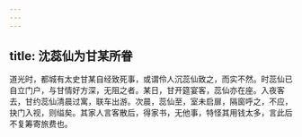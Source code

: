 ```yaml
---
---
---
```

title: 沈蕊仙为甘某所眷
---



道光时，都城有太史甘某自经致死事，或谓伶人沉蕊仙致之，而实不然。时蕊仙已自立门户，与甘情好方深，无阻之者。某日，甘开筵宴客，蕊仙亦在座。入夜客去，甘约蕊仙清晨过寓，联车出游。次晨，蕊仙至，室未启扉，隔窗呼之，不应，抉门入视，则缢矣。其家人言客散后，得家书，无他事，特怪其用钱太多，言此后不复筹寄旅费也。